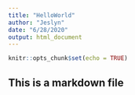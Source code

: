 ```yaml
---
title: "HelloWorld"
author: "Jeslyn"
date: "6/28/2020"
output: html_document
---
```


```r
knitr::opts_chunk$set(echo = TRUE)
```

## This is a markdown file